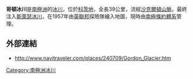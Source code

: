 {{coord|80|17|S|26|09|W|display=title}}

'''哥頓冰川'''是[[南極洲|南極洲]]的[[冰川|冰川]]，位於[[科茨地|科茨地]]，全長39公里，流經[[沙克爾頓山脈|沙克爾頓山脈]]，最終注入[[斯萊瑟冰川|斯萊瑟冰川]]，在1957年由[[英聯邦|英聯邦]]探險隊繪入地圖，現時由[[南極條約體系|南極條約體系]]管理。

==外部連結==
*http://www.navitraveler.com/places/240709/Gordon_Glacier.htm{{Wayback|url=http://www.navitraveler.com/places/240709/Gordon_Glacier.htm |date=20110714160443 }}

{{DEFAULTSORT:Gordon Glacier}}
[[Category:南極洲冰川|Category:南極洲冰川]]


{{CoatsLand-geo-stub}}